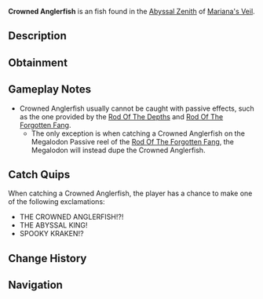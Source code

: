 {{FishInfobox
|image          = Crowned Anglerfish.png
|rarity         = Exotic
|sea            = First Sea
|location       = [[Abyssal Zenith]]
|sublocation    = 
|sources        = Fishing Rod
|nopassive      = 1
|radar_location = 
|prog_speed     = -95
|xp             = 16000
|weather        = Foggy
|time           = Night
|season         = Autumn
|bait           = Truffle Worm
|base_weight    = 18000
|base_value     = 22000
|weight_range   = 10000
|base_chance    = 0.1
|base_resil     = 3
}}
'''Crowned Anglerfish''' is an {{Rarity|Exotic}} fish found in the [[Abyssal Zenith]] of [[Mariana's Veil]].

== Description ==
{{Description|A monstrous kraken-like anglerfish, with a crown shaped lure and teeth as sharper than excalibur. It is said to be the ruler of the abyss.|Bestiary Entry}}

== Obtainment ==
{{Description|Appears during the darkest nights, when the ocean is still.|Bestiary Hint}}
{{Fish Availability|
Mariana's Veil/Abyssal Zenith
|top_rods      = 
Great Rod of Oscar\10819.36\41812.56;
Astralhook Rod\9298.52\40280.74;
Challenger's Rod\8653.29\43118.61;
Tempest Rod\8449.93\41368.98;
Fang of the Eclipse\8355.07\44303.37;
Destiny Rod\462.79\1860.17;
Heaven's Rod\2351.66\9781.44;
Treasure Rod\3584.31\17248.73;
Rod Of The Depths\-0.43\-4.26;
Rod Of The Forgotten Fang\2752.51\12918.46;
Seraphic Rod\6167.31\28710.27;
Ethereal Prism Rod\5059.79\21972.01;
No-Life Rod\2125.11\10684.93;
Depthseeker Rod\1344.65\7226.98;
Rod Of The Exalted One\695.74\3137.71;
Steady Rod\13.18\76.32;
Avalanche Rod\-0.36\-3.6;
Volcanic Rod\-0.48\-4.8;
Zeus Rod\-0.8\-8.01
|recommended   = Challenger's Rod
}}

== Gameplay Notes ==
* Crowned Anglerfish usually cannot be caught with passive effects, such as the one provided by the [[Rod Of The Depths]] and [[Rod Of The Forgotten Fang]].
** The only exception is when catching a Crowned Anglerfish on the Megalodon Passive reel of the [[Rod Of The Forgotten Fang]], the Megalodon will instead dupe the Crowned Anglerfish.

== Catch Quips ==
When catching a Crowned Anglerfish, the player has a chance to make one of the following exclamations:
* THE CROWNED ANGLERFISH!?!
* THE ABYSSAL KING!
* SPOOKY KRAKEN!?

== Change History ==
{{Change History|{{subst:Current Version}}}}

== Navigation ==
{{Fish Navbox|Abyssal Zenith}}